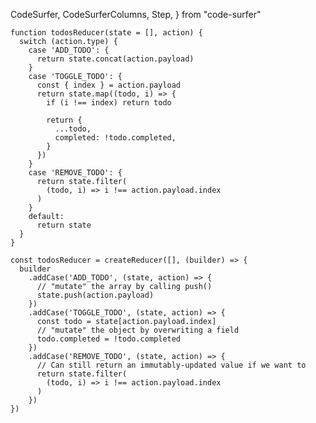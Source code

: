 CodeSurfer,
CodeSurferColumns,
Step,
} from "code-surfer"


<CodeSurfer>

```tsx title="Reducers" subtitle="regular reducer"
function todosReducer(state = [], action) {
  switch (action.type) {
    case 'ADD_TODO': {
      return state.concat(action.payload)
    }
    case 'TOGGLE_TODO': {
      const { index } = action.payload
      return state.map((todo, i) => {
        if (i !== index) return todo

        return {
          ...todo,
          completed: !todo.completed,
        }
      })
    }
    case 'REMOVE_TODO': {
      return state.filter(
        (todo, i) => i !== action.payload.index
      )
    }
    default:
      return state
  }
}
```

```tsx title="Reducers" subtitle="createReducer()"
const todosReducer = createReducer([], (builder) => {
  builder
    .addCase('ADD_TODO', (state, action) => {
      // "mutate" the array by calling push()
      state.push(action.payload)
    })
    .addCase('TOGGLE_TODO', (state, action) => {
      const todo = state[action.payload.index]
      // "mutate" the object by overwriting a field
      todo.completed = !todo.completed
    })
    .addCase('REMOVE_TODO', (state, action) => {
      // Can still return an immutably-updated value if we want to
      return state.filter(
        (todo, i) => i !== action.payload.index
      )
    })
})
```

</CodeSurfer>

